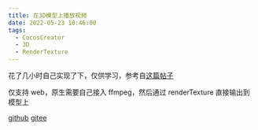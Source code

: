 ```yaml
---
title: 在3D模型上播放视频
date: 2022-05-23 10:46:00
tags:
  - CocosCreator
  - 3D
  - RenderTexture
---
```


花了几小时自己实现了下，仅供学习，参考自[这篇帖子](https://forum.cocos.org/t/topic/125315)

仅支持 web，原生需要自己接入 ffmpeg，然后通过 renderTexture 直接输出到模型上

<AutoSizeImage src="https://forum.cocos.org/uploads/default/original/3X/5/9/592fe3003f53675f54ce96c11f4ab2e837d6062e.gif" />

[github](https://github.com/1226085293/mk_video_demo.git)
[gitee](https://gitee.com/muzzik/mk_video_demo.git)
